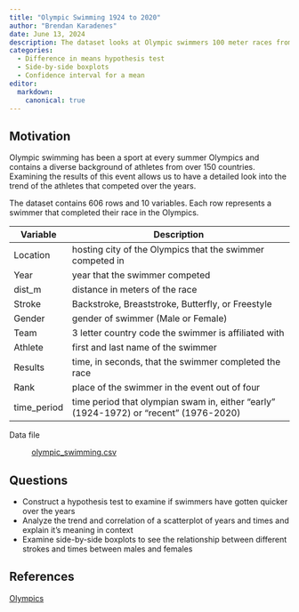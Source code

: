 ```yaml
---
title: "Olympic Swimming 1924 to 2020"
author: "Brendan Karadenes"
date: June 13, 2024
description: The dataset looks at Olympic swimmers 100 meter races from 1924 to 2020.
categories:
  - Difference in means hypothesis test
  - Side-by-side boxplots
  - Confidence interval for a mean
editor:
  markdown: 
    canonical: true
---
```


## Motivation

Olympic swimming has been a sport at every summer Olympics and contains a diverse background of athletes from over 150 countries. Examining the results of this event allows us to have a detailed look into the trend of the athletes that competed over the years.

The dataset contains 606 rows and 10 variables. Each row represents a swimmer that completed their race in the Olympics.

| Variable    | Description                                                                           |
|-------------|---------------------------------------------------------------------------------------|
| Location    | hosting city of the Olympics that the swimmer competed in                             |
| Year        | year that the swimmer competed                                                        |
| dist_m      | distance in meters of the race                                                        |
| Stroke      | Backstroke, Breaststroke, Butterfly, or Freestyle                                     |
| Gender      | gender of swimmer (Male or Female)                                                    |
| Team        | 3 letter country code the swimmer is affiliated with                                  |
| Athlete     | first and last name of the swimmer                                                    |
| Results     | time, in seconds, that the swimmer completed the race                                 |
| Rank        | place of the swimmer in the event out of four                                         |
| time_period | time period that olympian swam in, either "early" (1924-1972) or "recent" (1976-2020) |

Data file

:   [olympic_swimming.csv](../data/olympic_swimming.csv)

## Questions

-   Construct a hypothesis test to examine if swimmers have gotten quicker over the years
-   Analyze the trend and correlation of a scatterplot of years and times and explain it's meaning in context
-   Examine side-by-side boxplots to see the relationship between different strokes and times between males and females

## References

[Olympics](https://www.kaggle.com/datasets/datasciencedonut/olympic-swimming-1912-to-2020){target="_blank"}
